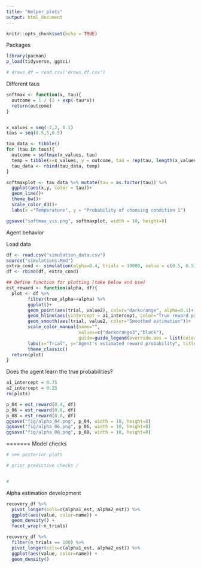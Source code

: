 ```yaml
---
title: "Helper_plots"
output: html_document
---
```


```r
knitr::opts_chunk$set(echo = TRUE)
```

Packages
```r
library(pacman)
p_load(tidyverse, ggsci)

# draws_df = read.csv('draws_df.csv')
```


Different taus
```r
softmax <- function(x, tau){
  outcome = 1 / (1 + exp(-tau*x))
  return(outcome)
}


x_values = seq(-2,2, 0.1)
taus = seq(0.5,5,0.5)

tau_data <- tibble()
for (tau in taus){
  outcome = softmax(x_values, tau)
  temp = tibble(x=x_values, y = outcome, tau = rep(tau, length(x_values)))
  tau_data <- rbind(tau_data, temp)
}

softmaxplot <- tau_data %>% mutate(tau = as.factor(tau)) %>% 
  ggplot(aes(x,y, color = tau))+
  geom_line()+
  theme_bw()+
  scale_color_d3()+
  labs(x ="Temperature", y = "Probability of choosing condition 1")

ggsave("softmax_vis.png", softmaxplot, width = 10, height=8)
```

Agent behavior

Load data
```r
df <- read.csv("simulation_data.csv")
source("simulations.Rmd")
extra_cond <- simulation(alpha=0.4, trials = 10000, value = c(0.5, 0.5), tau=0.5)
df <- rbind(df, extra_cond)
```

```r
## Define function for plotting (take below and use)
est_reward <- function(alpha, df){
  plot <- df %>% 
        filter(true_alpha==alpha) %>%
        ggplot()+
        geom_point(aes(trial, value2), color="darkorange", alpha=0.1)+
        geom_hline(aes(yintercept = a1_intercept, color="True reward probability"), size=1.1)+
        geom_smooth(aes(trial, value2, color="Smoothed estimation"))+
        scale_color_manual(name="",
                           values=c("darkorange3","black"), 
                           guide=guide_legend(override.aes = list(color=c("darkorange3","black"))))+
        labs(x="Trial", y="Agent's estimated reward probability", title = paste("True learning rate =", alpha))+
        theme_classic()
  return(plot)
}
```


Does the agent learn the true probabilities?
```r
a1_intercept = 0.75
a2_intercept = 0.25
rm(plots)

p_04 = est_reward(0.4, df)
p_06 = est_reward(0.6, df)
p_08 = est_reward(0.8, df)
ggsave("fig/alpha_04.png", p_04, width = 10, height=8)
ggsave("fig/alpha_06.png", p_06, width = 10, height=8)
ggsave("fig/alpha_08.png", p_08, width = 10, height=8)
```







=======
Model checks
```r
# see posterior plots

# prior predictive checks / 


# 
```


Alpha estimation development
```r
recovery_df %>%
  pivot_longer(cols=c(alpha1_est, alpha2_est)) %>%
  ggplot(aes(value, color=name)) +
  geom_density() +
  facet_wrap(~n_trials)

```

```r
recovery_df %>%
  filter(n_trials == 100) %>%
  pivot_longer(cols=c(alpha1_est, alpha2_est)) %>%
  ggplot(aes(value, color=name)) +
  geom_density()
  

```